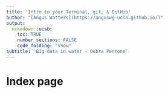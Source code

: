 ```yaml
---
title: 'Intro to your Terminal, git, & GitHub'
author: "[Angus Watters](https://anguswg-ucsb.github.io/)"
output:
  mikedown::ucsb:
    toc: TRUE
    number_sections: FALSE
    code_folding: "show"
subtitle: 'Big data in water - Debra Perrone'
---
```


# Index page
